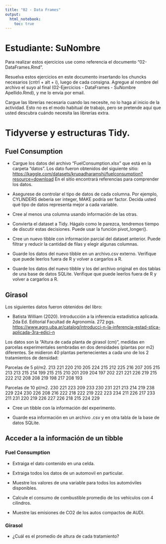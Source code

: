 ```yaml
---
title: "02 - Data Frames"
output: 
  html_notebook: 
    toc: true
---
```


# Estudiante: SuNombre

Para realizar estos ejercicios use como referencia el documento "02-DataFrames.Rmd".

Resuelva estos ejercicios en este documento insertando los chuncks necesarios (cntrl + alt + i), luego de cada consigna. Agregue al nombre del archivo el suyo al final (02-Ejercicios - DataFrames - SuNombre Apellido.Rmd), y me lo envía por email.

Cargue las librerías necesaria cuando las necesite, no lo haga al inicio de la actividad. Esto no es el modo habitual de trabajo, pero se pretende aquí que usted descubra cuándo necesita las librerías extra.

# Tidyverse y estructuras Tidy.

## Fuel Consumption

-   Cargue los datos del archivo "FuelConsumption.xlsx" que está en la carpeta "datos". Los dato fueron obtenidos del siguiente sitio: <https://kaggle.com/datasets/krupadharamshi/fuelconsumption?resource=download> En el sitio encontrará referencias para comprender los datos.

-   Asegurese de controlar el tipo de datos de cada columna. Por ejemplo, CYLINDERS debería ser integer, MAKE podría ser factor. Decida usted qué tipo de datos representa mejor a cada variable.

-   Cree al menos una columna usando información de las otras.

-   Convierta el dataset a Tidy. Hágalo como le parezca, tendremos tiempo de discutir estas decisiones. Puede usar la función pivot_longer().

-   Cree un nuevo tibble con información parcial del dataset anterior. Puede filtrar y reducir la cantidad de filas y elegir algunas columnas.

-   Guarde los datos del nuevo tibble en un archivo.csv externo. Verifique que puede leerlos fuera de R y volver a cargarlos a R.

-   Guarde los datos del nuevo tibble y los del archivo original en dos tablas de una base de datos SQLite. Verifique que puede leerlos fuera de R y volver a cargarlos a R.

## Girasol

Los siguientes datos fueron obtenidos del libro:

-   Batista William (2020). Introducción a la inferencia estadística aplicada. 2da Ed. Editorial Facultad de Agronomía. 272 pgs. <https://www.agro.uba.ar/catalog/introducci-n-la-inferencia-estad-stica-aplicada-3ra-edici-n>

Los datos son la "Altura de cada planta de girasol (cm)", medidas en parcelas experimentales sembradas en dos densidades (plantas por m2) diferentes. Se midieron 40 plantas pertenecientes a cada uno de los 2 tratamientos de densidad:

Parcelas de 5 pl/m2. 213 221 220 210 205 224 215 212 225 216 207 205 215 213 213 215 214 199 215 215 210 201 209 204 197 202 221 221 226 219 215 222 212 208 208 219 198 217 208 193

Parcelas de 10 pl/m2. 230 221 223 209 233 230 231 221 213 214 219 238 229 224 230 226 208 216 222 218 222 219 222 223 234 211 226 217 233 211 231 220 219 226 227 226 218 215 224 229

-   Cree un tibble con la información del experimento.

-   Guarde esa información en un archivo .csv y en otra tabla de la base de datos SQLite.

## Acceder a la información de un tibble

### Fuel Consumption

-   Extraiga el dato contenido en una celda.

-   Extraiga todos los datos de un automovil en particular.

-   Muestre los valores de una variable para todos los automóviles disponibles.

-   Calcule el consumo de combustible promedio de los vehículos con 4 cilindros.

-   Muestre las emisiones de CO2 de los autos compactos de AUDI.

### Girasol

-   ¿Cuál es el promedio de altura de cada tratamiento?

